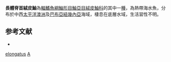 {{Speciesbox
| taxon = Adventor elongatus
| binomial_authority = [[Whitley|Whitley]], 1952
| status = NE
| status_system = IUCN3.1
| synonyms = *''Membracidichthys elongatus'', Whitley, 1952
}}
'''長體脊首絨皮鮋'''為[[輻鰭魚綱|輻鰭魚綱]][[鮋形目|鮋形目]][[鮋亞目|鮋亞目]][[絨皮鮋科|絨皮鮋科]]的其中一[[種|種]]，為熱帶海水魚，分布於中西[[太平洋|太平洋]][[澳洲|澳洲]]及[[巴布亞紐幾內亞|巴布亞紐幾內亞]]海域，棲息在底層水域，生活習性不明。

==参考文献==
*{{FishBase_species|genus=Adventor|species=elongatus|year=2014|month=6}}

{{鮋形目小作品}}
{{Taxonbar}}
[[Category:脊首絨皮鮋屬|elongatus]]
[[Category:1952年描述的鱼类|A]]
